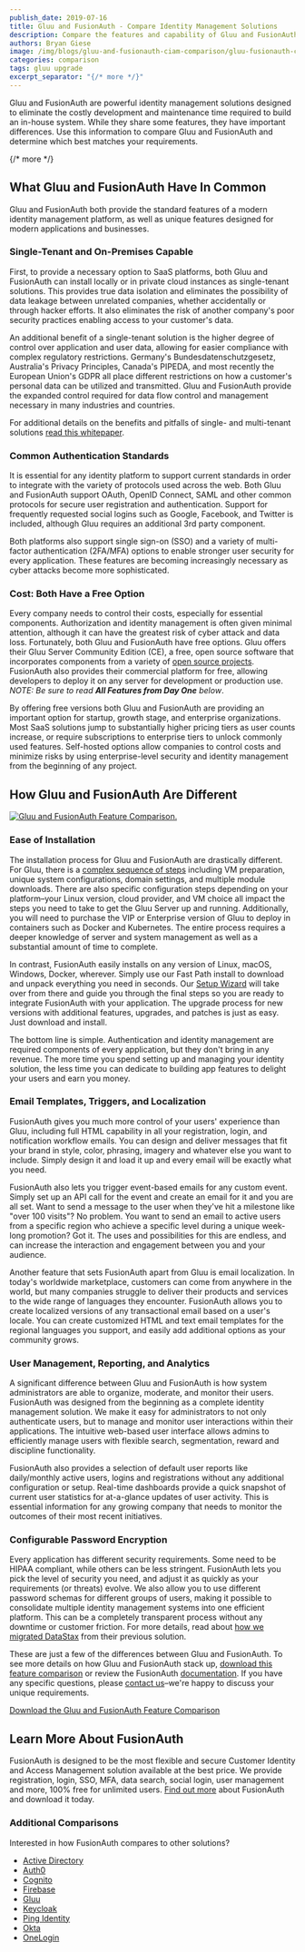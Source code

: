 ```yaml
---
publish_date: 2019-07-16 
title: Gluu and FusionAuth - Compare Identity Management Solutions
description: Compare the features and capability of Gluu and FusionAuth Identity Management Solutions
authors: Bryan Giese
image: /img/blogs/gluu-and-fusionauth-ciam-comparison/gluu-fusionauth-comparison-main.png
categories: comparison
tags: gluu upgrade
excerpt_separator: "{/* more */}"
---
```


Gluu and FusionAuth are powerful identity management solutions designed to eliminate the costly development and maintenance time required to build an in-house system. While they share some features, they have important differences. Use this information to compare Gluu and FusionAuth and determine which best matches your requirements.

{/* more */}

## What Gluu and FusionAuth Have In Common

Gluu and FusionAuth both provide the standard features of a modern identity management platform, as well as unique features designed for modern applications and businesses.

### Single-Tenant and On-Premises Capable
First, to provide a necessary option to SaaS platforms, both Gluu and FusionAuth can install locally or in private cloud instances as single-tenant solutions. This provides true data isolation and eliminates the possibility of data leakage between unrelated companies, whether accidentally or through hacker efforts. It also eliminates the risk of another company's poor security practices enabling access to your customer's data.

An additional benefit of a single-tenant solution is the higher degree of control over application and user data, allowing for easier compliance with complex regulatory restrictions. Germany's Bundesdatenschutzgesetz, Australia's Privacy Principles, Canada's PIPEDA, and most recently the European Union's GDPR all place different restrictions on how a customer's personal data can be utilized and transmitted. Gluu and FusionAuth provide the expanded control required for data flow control and management necessary in many industries and countries.

For additional details on the benefits and pitfalls of single- and multi-tenant solutions [read this whitepaper](/learn/expert-advice/identity-basics/multi-tenancy-vs-single-tenant-idaas-solutions).

### Common Authentication Standards
It is essential for any identity platform to support current standards in order to integrate with the variety of protocols used across the web. Both Gluu and FusionAuth support OAuth, OpenID Connect, SAML and other common protocols for secure user registration and authentication. Support for frequently requested social logins such as Google, Facebook, and Twitter is included, although Gluu requires an additional 3rd party component.

Both platforms also support single sign-on (SSO) and a variety of multi-factor authentication (2FA/MFA) options to enable stronger user security for every application. These features are becoming increasingly necessary as cyber attacks become more sophisticated.

### Cost: Both Have a Free Option
Every company needs to control their costs, especially for essential components. Authorization and identity management is often given minimal attention, although it can have the greatest risk of cyber attack and data loss. Fortunately, both Gluu and FusionAuth have free options. Gluu offers their Gluu Server Community Edition (CE), a free, open source software that incorporates components from a variety of [open source projects](https://gluu.org/docs/ce/#license "Jump to Gluu site"). FusionAuth also provides their commercial platform for free, allowing developers to deploy it on any server for development or production use. _NOTE: Be sure to read **All Features from Day One** below_.

By offering free versions both Gluu and FusionAuth are providing an important option for startup, growth stage, and enterprise organizations. Most SaaS solutions jump to substantially higher pricing tiers as user counts increase, or require subscriptions to enterprise tiers to unlock commonly used features. Self-hosted options allow companies to control costs and minimize risks by using enterprise-level security and identity management from the beginning of any project.

## How Gluu and FusionAuth Are Different

[![Gluu and FusionAuth Feature Comparison.](/img/blogs/gluu-and-fusionauth-ciam-comparison/gluu-fusionauth-comparison.png)](/resources/fusionauth-vs-gluu.pdf)

### Ease of Installation
The installation process for Gluu and FusionAuth are drastically different. For Gluu, there is a [complex sequence of steps](https://gluu.org/docs/ce/installation-guide/ "Jump to Gluu site") including VM preparation, unique system configurations, domain settings, and multiple module downloads. There are also specific configuration steps depending on your platform–your Linux version, cloud provider, and VM choice all impact the steps you need to take to get the Gluu Server up and running. Additionally, you will need to purchase the VIP or Enterprise version of Gluu to deploy in containers such as Docker and Kubernetes. The entire process requires a deeper knowledge of server and system management as well as a substantial amount of time to complete.

In contrast, FusionAuth easily installs on any version of Linux, macOS, Windows, Docker, wherever. Simply use our Fast Path install to download and unpack everything you need in seconds. Our [Setup Wizard](/blog/2019/02/05/using-the-setup-wizard) will take over from there and guide you through the final steps so you are ready to integrate FusionAuth with your application. The upgrade process for new versions with additional features, upgrades, and patches is just as easy. Just download and install.

The bottom line is simple. Authentication and identity management are required components of every application, but they don't bring in any revenue. The more time you spend setting up and managing your identity solution, the less time you can dedicate to building app features to delight your users and earn you money.

### Email Templates, Triggers, and Localization
FusionAuth gives you much more control of your users' experience than Gluu, including full HTML capability in all your registration, login, and notification workflow emails. You can design and deliver messages that fit your brand in style, color, phrasing, imagery and whatever else you want to include. Simply design it and load it up and every email will be exactly what you need.

FusionAuth also lets you trigger event-based emails for any custom event. Simply set up an API call for the event and create an email for it and you are all set. Want to send a message to the user when they've hit a milestone like "over 100 visits"? No problem. You want to send an email to active users from a specific region who achieve a specific level during a unique week-long promotion? Got it. The uses and possibilities for this are endless, and can increase the interaction and engagement between you and your audience.

Another feature that sets FusionAuth apart from Gluu is email localization. In today's worldwide marketplace, customers can come from anywhere in the world, but many companies struggle to deliver their products and services to the wide range of languages they encounter. FusionAuth allows you to create localized versions of any transactional email based on a user's locale. You can create customized HTML and text email templates for the regional languages you support, and easily add additional options as your community grows.

### User Management, Reporting, and Analytics
A significant difference between Gluu and FusionAuth is how system administrators are able to organize, moderate, and monitor their users. FusionAuth was designed from the beginning as a complete identity management solution. We make it easy for administrators to not only authenticate users, but to manage and monitor user interactions within their applications. The intuitive web-based user interface allows admins to efficiently manage users with flexible search, segmentation, reward and discipline functionality.

FusionAuth also provides a selection of default user reports like daily/monthly active users, logins and registrations without any additional configuration or setup. Real-time dashboards provide a quick snapshot of current user statistics for at-a-glance updates of user activity. This is essential information for any growing company that needs to monitor the outcomes of their most recent initiatives.

### Configurable Password Encryption
Every application has different security requirements. Some need to be HIPAA compliant, while others can be less stringent. FusionAuth lets you pick the level of security you need, and adjust it as quickly as your requirements (or threats) evolve. We also allow you to use different password schemas for different groups of users, making it possible to consolidate multiple identity management systems into one efficient platform. This can be a completely transparent process without any downtime or customer friction. For more details, read about [how we migrated DataStax](/resources/datastax-case-study.pdf) from their previous solution.

These are just a few of the differences between Gluu and FusionAuth. To see more details on how Gluu and FusionAuth stack up, [download this feature comparison](/resources/fusionauth-vs-gluu.pdf "Gluu and FusionAuth Feature Comparison") or review the FusionAuth [documentation](/docs). If you have any specific questions, please [contact us](/contact "Contact Us")–we're happy to discuss your unique requirements.

<a href="/resources/fusionauth-vs-gluu.pdf" class="button brochure orange text-larger">Download the Gluu and FusionAuth Feature Comparison</a>

## Learn More About FusionAuth
FusionAuth is designed to be the most flexible and secure Customer Identity and Access Management solution available at the best price. We provide registration, login, SSO, MFA, data search, social login, user management and more, 100% free for unlimited users. [Find out more](/ "FusionAuth Home") about FusionAuth and download it today.

### Additional Comparisons

Interested in how FusionAuth compares to other solutions?
- [Active Directory](/blog/2018/09/14/active-directory-and-fusionauth-ciam-comparison "Active Directory and FusionAuth")
- [Auth0](/blog/2018/10/19/auth0-and-fusionauth-a-tale-of-two-solutions "Auth0 and FusionAuth")
- [Cognito](/blog/2018/09/18/amazon-cognito-and-fusionauth-comparison "Amazon Cognito and FusionAuth")
- [Firebase](/blog/2018/10/02/firebase-and-fusionauth-ciam-comparison "Firebase and FusionAuth")
- [Gluu](/blog/2019/07/16/gluu-fusionauth-compare-identity-management-solutions "Gluu and FusionAuth")
- [Keycloak](/blog/2019/03/06/keycloak-fusionauth-comparison "Keycloak and FusionAuth")
- [Ping Identity](/blog/2018/10/08/quick-comparison-ping-identity-and-fusionauth "Ping Identity and FusionAuth")
- [Okta](/blog/2018/10/16/8-things-to-know-about-okta-and-fusionauth "Okta and FusionAuth")
- [OneLogin](/blog/2018/10/12/onelogin-and-fusionauth "OneLogin and FusionAuth")
